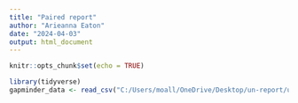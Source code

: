```yaml
---
title: "Paired report"
author: "Arieanna Eaton"
date: "2024-04-03"
output: html_document
---
```


```r
knitr::opts_chunk$set(echo = TRUE)
```

```r
library(tidyverse)
gapminder_data <- read_csv("C:/Users/moall/OneDrive/Desktop/un-report/un-report/data/gapminder_data.csv")

```

